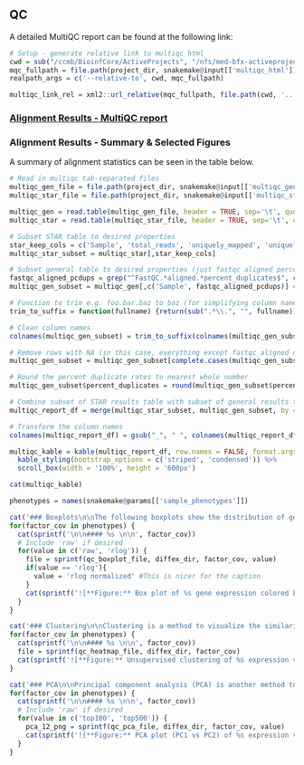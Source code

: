 ## QC

A detailed MultiQC report can be found at the following link:

```r
# Setup - generate relative link to multiqc html
cwd = sub("/ccmb/BioinfCore/ActiveProjects", "/nfs/med-bfx-activeprojects", getwd()) # TODO: when we remove /ccmb/ completely this will no longer be necessary, can just use getwd()
mqc_fullpath = file.path(project_dir, snakemake@input[['multiqc_html']])
realpath_args = c('--relative-to', cwd, mqc_fullpath)

multiqc_link_rel = xml2::url_relative(mqc_fullpath, file.path(cwd, '..'))
```

### [Alignment Results - MultiQC report](`r multiqc_link_rel`)

### Alignment Results - Summary & Selected Figures

A summary of alignment statistics can be seen in the table below.


```r
# Read in multiqc tab-separated files
multiqc_gen_file = file.path(project_dir, snakemake@input[['multiqc_gen_stats']])
multiqc_star_file = file.path(project_dir, snakemake@input[['multiqc_star']])

multiqc_gen = read.table(multiqc_gen_file, header = TRUE, sep='\t', quote = "", stringsAsFactors = FALSE)
multiqc_star = read.table(multiqc_star_file, header = TRUE, sep='\t', quote = "", stringsAsFactors = FALSE)

# Subset STAR table to desired properties
star_keep_cols = c('Sample', 'total_reads', 'uniquely_mapped', 'uniquely_mapped_percent', 'avg_mapped_read_length', 'multimapped', 'multimapped_percent')
multiqc_star_subset = multiqc_star[,star_keep_cols]

# Subset general table to desired properties (just fastqc aligned percent-dup for now)
fastqc_aligned_pcdups = grep("^FastQC.*aligned.*percent_duplicates$", colnames(multiqc_gen), value = TRUE)
multiqc_gen_subset = multiqc_gen[,c('Sample', fastqc_aligned_pcdups)] #Just grab Sample and aligned dup percentage from general stats

# Function to trim e.g. foo.bar.baz to baz (for simplifying column names)
trim_to_suffix = function(fullname) {return(sub(".*\\.", "", fullname))} # Trim to final suffix (all else captured by greedy . match)

# Clean column names
colnames(multiqc_gen_subset) = trim_to_suffix(colnames(multiqc_gen_subset))

# Remove rows with NA (in this case, everything except fastqc_aligned data rows)
multiqc_gen_subset = multiqc_gen_subset[complete.cases(multiqc_gen_subset),]

# Round the percent duplicate rates to nearest whole number
multiqc_gen_subset$percent_duplicates = round(multiqc_gen_subset$percent_duplicates, digits = 2)

# Combine subset of STAR results table with subset of general results table
multiqc_report_df = merge(multiqc_star_subset, multiqc_gen_subset, by = 'Sample', all = TRUE)

# Transform the column names
colnames(multiqc_report_df) = gsub("_", " ", colnames(multiqc_report_df))

multiqc_kable = kable(multiqc_report_df, row.names = FALSE, format.args = list(big.mark = ',', scientific = FALSE)) %>%
  kable_styling(bootstrap_options = c('striped', 'condensed')) %>%
  scroll_box(width = '100%', height = '600px')
```

```r
cat(multiqc_kable)
```

```r
phenotypes = names(snakemake@params[['sample_phenotypes']])

cat('### Boxplots\n\nThe following boxplots show the distribution of gene expression counts in the different samples.\n\n')
for(factor_cov in phenotypes) {
  cat(sprintf('\n\n#### %s \n\n', factor_cov))
  # Include 'raw' if desired
  for(value in c('raw', 'rlog')) {
    file = sprintf(qc_boxplot_file, diffex_dir, factor_cov, value)
    if(value == 'rlog'){
      value = 'rlog normalized' #This is nicer for the caption
    }
    cat(sprintf('![**Figure:** Box plot of %s gene expression colored by %s.](%s) \n\n', value, factor_cov, file))
  }
}
```

```r
cat('### Clustering\n\nClustering is a method to visualize the similarity and difference among samples. Unsupervised clustering using complete linkage of the Euclidian distances of the gene expression profiles of pairwise samples is shown below. [REPLACE: Anything of note? Mention it here.]\n\n')
for(factor_cov in phenotypes) {
  cat(sprintf('\n\n#### %s \n\n', factor_cov))
  file = sprintf(qc_heatmap_file, diffex_dir, factor_cov)
  cat(sprintf('![**Figure:** Unsupervised clustering of %s expression values colored by %s.](%s) \n\n', value, factor_cov, file))
}
```

```r
cat('### PCA\n\nPrincipal component analysis (PCA) is another method to visualize the similarity and difference among samples. PCA was applied to the normalized gene expression profiles of the samples. [REPLACE: Anything of note? Mention it here.]\n\n')
for(factor_cov in phenotypes) {
  cat(sprintf('\n\n#### %s \n\n', factor_cov))
  # Include 'raw' if desired
  for(value in c('top100', 'top500')) {
    pca_12_png = sprintf(qc_pca_file, diffex_dir, factor_cov, value)
    cat(sprintf('![**Figure:** PCA plot (PC1 vs PC2) of %s expression values colored by %s.](%s) \n\n', value, factor_cov, pca_12_png))
  }
}
```
